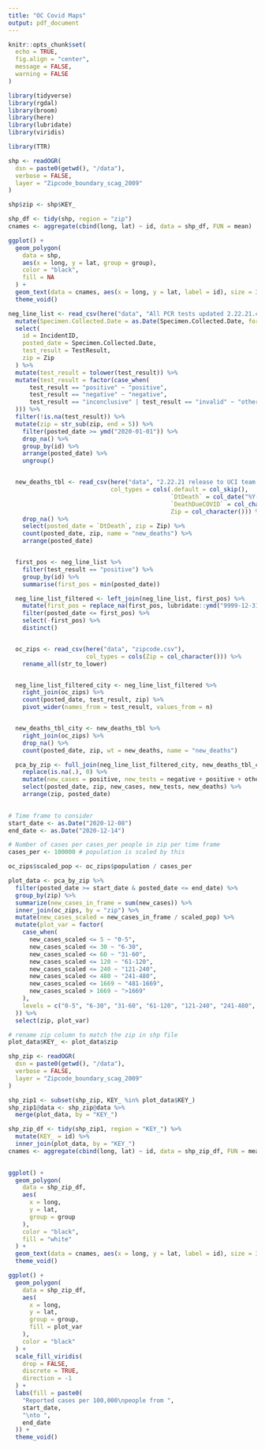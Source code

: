 ```yaml
---
title: "OC Covid Maps"
output: pdf_document
---
```


```r
knitr::opts_chunk$set(
  echo = TRUE,
  fig.align = "center",
  message = FALSE,
  warning = FALSE
)
```


```r
library(tidyverse)
library(rgdal)
library(broom)
library(here)
library(lubridate)
library(viridis)

library(TTR)
```


```r
shp <- readOGR(
  dsn = paste0(getwd(), "/data"), 
  verbose = FALSE,
  layer = "Zipcode_boundary_scag_2009"
)

shp$zip <- shp$KEY_

shp_df <- tidy(shp, region = "zip")
cnames <- aggregate(cbind(long, lat) ~ id, data = shp_df, FUN = mean)

ggplot() +
  geom_polygon(
    data = shp, 
    aes(x = long, y = lat, group = group), 
    color = "black", 
    fill = NA
  ) +
  geom_text(data = cnames, aes(x = long, y = lat, label = id), size = 3) +
  theme_void()
```
\newpage

```r
neg_line_list <- read_csv(here("data", "All PCR tests updated 2.22.21.csv")) %>% 
  mutate(Specimen.Collected.Date = as.Date(Specimen.Collected.Date, format = "%m-%d-%Y")) %>% 
  select(
    id = IncidentID, 
    posted_date = Specimen.Collected.Date, 
    test_result = TestResult, 
    zip = Zip
  ) %>% 
  mutate(test_result = tolower(test_result)) %>% 
  mutate(test_result = factor(case_when(
      test_result == "positive" ~ "positive",
      test_result == "negative" ~ "negative",
      test_result == "inconclusive" | test_result == "invalid" ~ "other"
  ))) %>% 
  filter(!is.na(test_result)) %>% 
  mutate(zip = str_sub(zip, end = 5)) %>%
    filter(posted_date >= ymd("2020-01-01")) %>%
    drop_na() %>%
    group_by(id) %>%
    arrange(posted_date) %>%
    ungroup()


  new_deaths_tbl <- read_csv(here("data", "2.22.21 release to UCI team.csv"),
                             col_types = cols(.default = col_skip(),
                                              `DtDeath` = col_date("%Y-%m-%d"),
                                              `DeathDueCOVID` = col_character(),
                                              Zip = col_character())) %>%
    drop_na() %>%
    select(posted_date = `DtDeath`, zip = Zip) %>%
    count(posted_date, zip, name = "new_deaths") %>%
    arrange(posted_date)


  first_pos <- neg_line_list %>%
    filter(test_result == "positive") %>%
    group_by(id) %>%
    summarise(first_pos = min(posted_date))

  neg_line_list_filtered <- left_join(neg_line_list, first_pos) %>%
    mutate(first_pos = replace_na(first_pos, lubridate::ymd("9999-12-31"))) %>%
    filter(posted_date <= first_pos) %>%
    select(-first_pos) %>%
    distinct()


  oc_zips <- read_csv(here("data", "zipcode.csv"),
                      col_types = cols(Zip = col_character())) %>%
    rename_all(str_to_lower) 


  neg_line_list_filtered_city <- neg_line_list_filtered %>%
    right_join(oc_zips) %>%
    count(posted_date, test_result, zip) %>%
    pivot_wider(names_from = test_result, values_from = n) 


  new_deaths_tbl_city <- new_deaths_tbl %>%
    right_join(oc_zips) %>%
    drop_na() %>%
    count(posted_date, zip, wt = new_deaths, name = "new_deaths")

  pca_by_zip <- full_join(neg_line_list_filtered_city, new_deaths_tbl_city) %>%
    replace(is.na(.), 0) %>%
    mutate(new_cases = positive, new_tests = negative + positive + other) %>%
    select(posted_date, zip, new_cases, new_tests, new_deaths) %>%
    arrange(zip, posted_date) 
    

```


```r
# Time frame to consider
start_date <- as.Date("2020-12-08")
end_date <- as.Date("2020-12-14")

# Number of cases per cases_per people in zip per time frame
cases_per <- 100000 # population is scaled by this

oc_zips$scaled_pop <- oc_zips$population / cases_per

plot_data <- pca_by_zip %>% 
  filter(posted_date >= start_date & posted_date <= end_date) %>% 
  group_by(zip) %>% 
  summarize(new_cases_in_frame = sum(new_cases)) %>% 
  inner_join(oc_zips, by = "zip") %>% 
  mutate(new_cases_scaled = new_cases_in_frame / scaled_pop) %>% 
  mutate(plot_var = factor(
    case_when(
      new_cases_scaled <= 5 ~ "0-5",
      new_cases_scaled <= 30 ~ "6-30",
      new_cases_scaled <= 60 ~ "31-60",
      new_cases_scaled <= 120 ~ "61-120",
      new_cases_scaled <= 240 ~ "121-240",
      new_cases_scaled <= 480 ~ "241-480",
      new_cases_scaled <= 1669 ~ "481-1669",
      new_cases_scaled > 1669 ~ ">1669"
    ),
    levels = c("0-5", "6-30", "31-60", "61-120", "121-240", "241-480", "481-1669", ">1669")
  )) %>% 
  select(zip, plot_var)
```


```r
# rename zip column to match the zip in shp file
plot_data$KEY_ <- plot_data$zip

shp_zip <- readOGR(
  dsn = paste0(getwd(), "/data"), 
  verbose = FALSE,
  layer = "Zipcode_boundary_scag_2009"
)

shp_zip1 <- subset(shp_zip, KEY_ %in% plot_data$KEY_)
shp_zip1@data <- shp_zip@data %>% 
  merge(plot_data, by = "KEY_")

shp_zip_df <- tidy(shp_zip1, region = "KEY_") %>% 
  mutate(KEY_ = id) %>% 
  inner_join(plot_data, by = "KEY_")
cnames <- aggregate(cbind(long, lat) ~ id, data = shp_zip_df, FUN = mean)
  
```


```r
ggplot() +
  geom_polygon(
    data = shp_zip_df,
    aes(
      x = long,
      y = lat,
      group = group
    ),
    color = "black",
    fill = "white"
  ) +
  geom_text(data = cnames, aes(x = long, y = lat, label = id), size = 3) +
  theme_void()
```
\newpage

```r
ggplot() +
  geom_polygon(
    data = shp_zip_df, 
    aes(
      x = long, 
      y = lat, 
      group = group,
      fill = plot_var
    ), 
    color = "black"
  ) +
  scale_fill_viridis(
    drop = FALSE,
    discrete = TRUE,
    direction = -1
  ) +
  labs(fill = paste0(
    "Reported cases per 100,000\npeople from ", 
    start_date,
    "\nto ",
    end_date
  )) +
  theme_void() 
```





